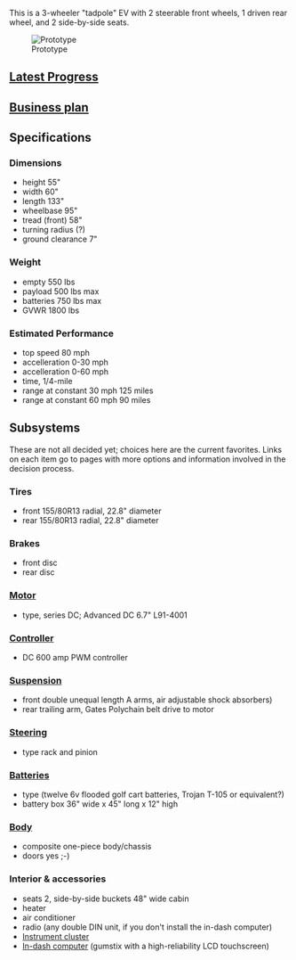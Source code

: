 This is a 3-wheeler "tadpole" EV with 2 steerable front wheels, 1 driven rear wheel, and 2 side-by-side seats.

[[Image:FreedomEV-proto-ph3.jpg|thumb|Prototype]]

==[[Progress Pics|Latest Progress]]==


==[[Business plan for the Freedom EV|Business plan]]==

==Specifications==

===Dimensions===
*height 55"
*width 60"
*length 133"
*wheelbase 95"
*tread (front) 58"
*turning radius (?)
*ground clearance 7"

===Weight===
*empty 550 lbs
*payload 500 lbs max
*batteries 750 lbs max
*GVWR 1800 lbs

===Estimated Performance===
*top speed 80 mph
*accelleration 0-30 mph 
*accelleration 0-60 mph 
*time, 1/4-mile 
*range at constant 30 mph 125 miles
*range at constant 60 mph  90 miles

==Subsystems==
These are not all decided yet; choices here are the current favorites.  Links on each item go to pages with more options and information involved in the decision process.

===Tires===
*front 155/80R13 radial, 22.8" diameter
*rear 155/80R13 radial, 22.8" diameter

===Brakes===
*front disc
*rear disc

===[[Motor and controller|Motor]]===
*type, series DC; Advanced DC 6.7" L91-4001

===[[Motor and controller|Controller]]===
*DC 600 amp PWM controller 

===[[FreedomEV Suspension|Suspension]]===
*front double unequal length A arms, air adjustable shock absorbers)
*rear trailing arm, Gates Polychain belt drive to motor

===[[FreedomEV Steering|Steering]]===
*type rack and pinion

===[[FreedomEV Batteries|Batteries]]===
*type (twelve 6v flooded golf cart batteries, Trojan T-105 or equivalent?)
*battery box 36" wide x 45" long x 12" high

===[[FreedomEV Body|Body]]===
*composite one-piece body/chassis
*doors yes ;-)

===Interior & accessories===
*seats 2, side-by-side buckets 48" wide cabin
*heater 
*air conditioner 
*radio (any double DIN unit, if you don't install the in-dash computer)
*[[Instrument cluster]]
*[[In-dash computers and touchscreens|In-dash computer]] (gumstix with a high-reliability LCD touchscreen)